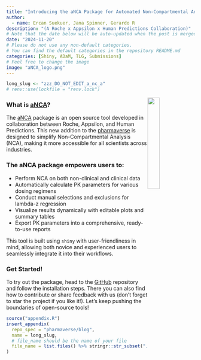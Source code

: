 ---
title: "Introducing the aNCA Package for Automated Non-Compartmental Analysis"
author:
  - name: Ercan Suekuer, Jana Spinner, Gerardo R
description: "(A Roche x Appsilon x Human Predictions Collaboration)"
# Note that the date below will be auto-updated when the post is merged.
date: "2024-11-20"
# Please do not use any non-default categories.
# You can find the default categories in the repository README.md
categories: [Shiny, ADaM, TLG, Submissions]
# Feel free to change the image
image: "aNCA_logo.png"
---

<!--------------- typical setup ----------------->

```{r setup, include=FALSE}
long_slug <- "zzz_DO_NOT_EDIT_a_nc_a"
# renv::use(lockfile = "renv.lock")
```

<!--------------- post begins here ----------------->

<img src="aNCA_logo.png" align="center" style="float:right" width="25%"/>

### What is [aNCA](https://github.com/pharmaverse/aNCA)?

The [aNCA](https://github.com/pharmaverse/aNCA) package is an open source tool developed in collaboration between Roche, Appsilon, and Human Predictions. This new addition to the [pharmaverse](https://pharmaverse.org/) is designed to simplify Non-Compartmental Analysis (NCA), making it more accessible for all scientists across industries.

### **The aNCA package empowers users to:**

-   Perform NCA on both non-clinical and clinical data
-   Automatically calculate PK parameters for various dosing regimens
-   Conduct manual selections and exclusions for lambda-z regression
-   Visualize results dynamically with editable plots and summary tables
-   Export PK parameters into a comprehensive, ready-to-use reports

This tool is built using `shiny` with user-friendliness in mind, allowing both novice and experienced users to seamlessly integrate it into their workflows.


### **Get Started!**

To try out the package, head to the [GitHub](https://github.com/pharmaverse/aNCA) repository and follow the installation steps. There you can also find how to contribute or share feedback with us (don't forget to star the project if you like it!). Let’s keep pushing the boundaries of open-source tools!

<!--------------- appendices go here ----------------->

```{r, echo=FALSE}
source("appendix.R")
insert_appendix(
  repo_spec = "pharmaverse/blog",
  name = long_slug,
  # file_name should be the name of your file
  file_name = list.files() %>% stringr::str_subset(".qmd") %>% first()
)
```
